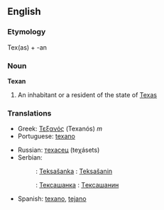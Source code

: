 ==English==

===Etymology===
Tex(as) + -an

===Noun===
'''Texan'''
# An inhabitant or a resident of the state of [[Texas]]

===Translations===
{{top}}
*Greek: [[Τεξανός]] (Texanós) ''m''
*Portuguese: [[texano]]
{{mid}}
*Russian: [[техасец]] (teχásets)
*Serbian: 
*:{{f}}: [[Teksašanka]] {{m}}: [[Teksašanin]]
*:{{f}}: [[Тексашанка]] {{m}}: [[Tексашанин]]
*Spanish: [[texano]], [[tejano]]
{{bottom}}